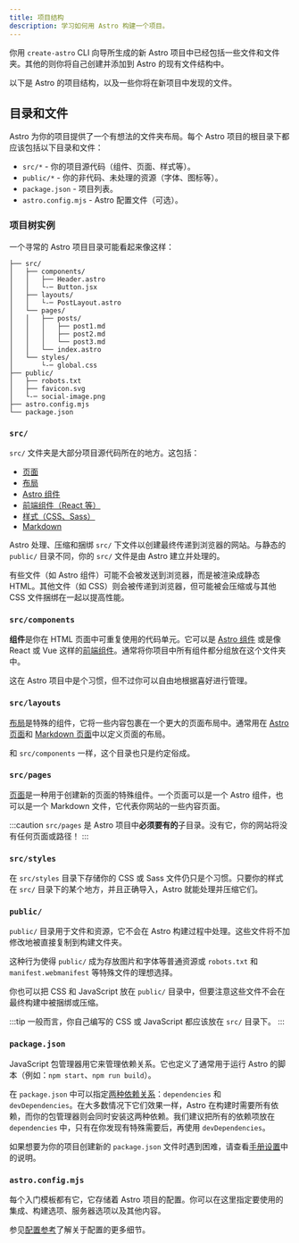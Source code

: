```yaml
---
title: 项目结构
description: 学习如何用 Astro 构建一个项目。
---
```


你用 `create-astro` CLI 向导所生成的新 Astro 项目中已经包括一些文件和文件夹。其他的则你将自己创建并添加到 Astro 的现有文件结构中。

以下是 Astro 的项目结构，以及一些你将在新项目中发现的文件。

## 目录和文件

Astro 为你的项目提供了一个有想法的文件夹布局。每个 Astro 项目的根目录下都应该包括以下目录和文件：

- `src/*` - 你的项目源代码（组件、页面、样式等）。
- `public/*` - 你的非代码、未处理的资源（字体、图标等）。
- `package.json` - 项目列表。
- `astro.config.mjs` - Astro 配置文件（可选）。

### 项目树实例

一个寻常的 Astro 项目目录可能看起来像这样：

```
├── src/
│   ├── components/
│   │   ├── Header.astro
│   │   └-─ Button.jsx
│   ├── layouts/
│   │   └-─ PostLayout.astro
│   └── pages/
│   │   ├── posts/
│   │   │   ├── post1.md
│   │   │   ├── post2.md
│   │   │   └── post3.md
│   │   └── index.astro
│   └── styles/
│       └-─ global.css
├── public/
│   ├── robots.txt
│   ├── favicon.svg
│   └-─ social-image.png
├── astro.config.mjs
└── package.json

```

### `src/`

`src/` 文件夹是大部分项目源代码所在的地方。这包括：

- [页面](/zh-cn/core-concepts/astro-pages/)
- [布局](/zh-cn/core-concepts/layouts/)
- [Astro 组件](/zh-cn/core-concepts/astro-components/)
- [前端组件（React 等）](/zh-cn/core-concepts/framework-components/)
- [样式（CSS、Sass）](/zh-cn/guides/styling/)
- [Markdown](/zh-cn/guides/markdown-content/)

Astro 处理、压缩和捆绑 `src/` 下文件以创建最终传递到浏览器的网站。与静态的 `public/` 目录不同，你的 `src/` 文件是由 Astro 建立并处理的。

有些文件（如 Astro 组件）可能不会被发送到浏览器，而是被渲染成静态 HTML。其他文件（如 CSS）则会被传递到浏览器，但可能被会压缩或与其他 CSS 文件捆绑在一起以提高性能。

### `src/components`

**组件**是你在 HTML 页面中可重复使用的代码单元。它可以是 [Astro 组件](/zh-cn/core-concepts/astro-components/) 或是像 React 或 Vue 这样的[前端组件](/zh-cn/core-concepts/framework-components/)。通常将你项目中所有组件都分组放在这个文件夹中。

这在 Astro 项目中是个习惯，但不过你可以自由地根据喜好进行管理。

### `src/layouts`

[布局](/zh-cn/core-concepts/layouts/)是特殊的组件，它将一些内容包裹在一个更大的页面布局中。通常用在 [Astro 页面](/zh-cn/core-concepts/astro-pages/)和 [Markdown 页面](/zh-cn/guides/markdown-content/)中以定义页面的布局。

和 `src/components` 一样，这个目录也只是约定俗成。

### `src/pages`

[页面](/zh-cn/core-concepts/astro-pages/)是一种用于创建新的页面的特殊组件。一个页面可以是一个 Astro 组件，也可以是一个 Markdown 文件，它代表你网站的一些内容页面。

:::caution
`src/pages` 是 Astro 项目中**必须要有的**子目录。没有它，你的网站将没有任何页面或路径！
:::

### `src/styles`

在 `src/styles` 目录下存储你的 CSS 或 Sass 文件仍只是个习惯。只要你的样式在 `src/` 目录下的某个地方，并且正确导入，Astro 就能处理并压缩它们。

### `public/`

`public/` 目录用于文件和资源，它不会在 Astro 构建过程中处理。这些文件将不加修改地被直接复制到构建文件夹。

这种行为使得 `public/` 成为存放图片和字体等普通资源或 `robots.txt` 和 `manifest.webmanifest` 等特殊文件的理想选择。

你也可以把 CSS 和 JavaScript 放在 `public/` 目录中，但要注意这些文件不会在最终构建中被捆绑或压缩。

:::tip
一般而言，你自己编写的 CSS 或 JavaScript 都应该放在 `src/` 目录下。
:::

### `package.json`

JavaScript 包管理器用它来管理依赖关系。它也定义了通常用于运行 Astro 的脚本（例如：`npm start`、`npm run build`）。

在 `package.json` 中可以指定[两种依赖关系](https://docs.npmjs.com/specifying-dependencies-and-devdependencies-in-a-package-json-file)：`dependencies` 和 `devDependencies`。在大多数情况下它们效果一样，Astro 在构建时需要所有依赖，而你的包管理器则会同时安装这两种依赖。我们建议把所有的依赖项放在 `dependencies` 中，只有在你发现有特殊需要后，再使用 `devDependencies`。

如果想要为你的项目创建新的 `package.json` 文件时遇到困难，请查看[手册设置](/zh-cn/install/manual/)中的说明。

### `astro.config.mjs`

每个入门模板都有它，它存储着 Astro 项目的配置。你可以在这里指定要使用的集成、构建选项、服务器选项以及其他内容。

参见[配置参考](/zh-cn/reference/configuration-reference/#article)了解关于配置的更多细节。
